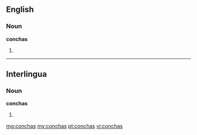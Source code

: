 ==English==

===Noun===
'''conchas'''

# {{plural of|[[concha]]}}

----

==Interlingua==

===Noun===
'''conchas'''

# {{plural of|[[concha]]|lang=Interlingua}}

[[mg:conchas]]
[[my:conchas]]
[[pt:conchas]]
[[vi:conchas]]